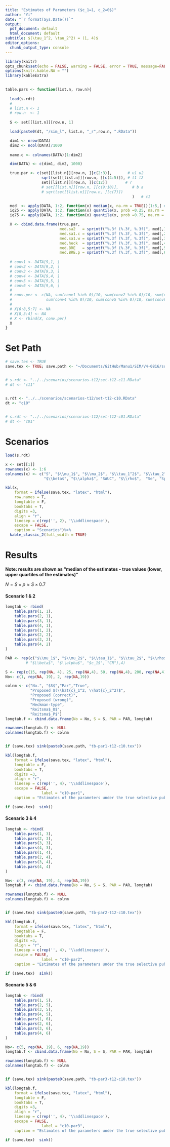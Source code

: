 ```yaml
---
title: "Estimates of Parameters ($c_1=1, c_2=0$)"
author: "Yi"
date: "`r format(Sys.Date())`"
output:
  pdf_document: default
  html_document: default
subtitle: $(\tau_1^2, \tau_2^2) = (1, 4)$
editor_options:
  chunk_output_type: console
---
```


```r

library(knitr)
opts_chunk$set(echo = FALSE, warning = FALSE, error = TRUE, message=FALSE, comment="", fig.pos = "H")
options(knitr.kable.NA = "")
library(kableExtra)

  
table.pars <- function(list.n, row.n){
  
  load(s.rdt) 
  # 
  # list.n <- 1
  # row.n  <- 1
  
  S <- set[[list.n]][row.n, 1]

  load(paste0(dt, "/sim_l", list.n, "_r",row.n, ".RData"))

  dim1 <- nrow(DATA)
  dim2 <- ncol(DATA)/1000
    
  name.c <- colnames(DATA)[1:dim2]

  dim(DATA) <- c(dim1, dim2, 1000)

  true.par <- c(set[[list.n]][row.n, ][c(2:3)],       # u1 u2
                sqrt(set[[list.n]][row.n, ][c(4:5)]), # t1 t2
                set[[list.n]][row.n, ][c(12)]        # r
                # set[[list.n]][row.n, ][c(9:10)],      # b a
                # sqrt(set[[list.n]][row.n, ][c(7)])
  														)   # c1

  med  <- apply(DATA, 1:2, function(x) median(x, na.rm = TRUE))[1:5,] # -true.par
  iq25 <- apply(DATA, 1:2, function(x) quantile(x, prob =0.25, na.rm = TRUE))[1:5,]
  iq75 <- apply(DATA, 1:2, function(x) quantile(x, prob =0.75, na.rm = TRUE))[1:5,]

  X <- cbind.data.frame(true.par, 
                        med.sa2   = sprintf("%.3f (%.3f, %.3f)", med[,1], iq25[,1], iq75[,1]),
                        med.sa1.c = sprintf("%.3f (%.3f, %.3f)", med[,2], iq25[,2], iq75[,2]),
                        med.sa1.w = sprintf("%.3f (%.3f, %.3f)", med[,3], iq25[,3], iq75[,3]),
                        med.heck  = sprintf("%.3f (%.3f, %.3f)", med[,4], iq25[,4], iq75[,4]),
                        med.BRE   = sprintf("%.3f (%.3f, %.3f)", med[,5], iq25[,5], iq75[,5]),
                        med.BRE.p = sprintf("%.3f (%.3f, %.3f)", med[,6], iq25[,6], iq75[,6]) )
  
  # conv1 <- DATA[9,1, ]
  # conv2 <- DATA[9,2, ]
  # conv3 <- DATA[9,3, ]
  # conv4 <- DATA[9,4, ]
  # conv5 <- DATA[9,5, ]
  # conv6 <- DATA[9,6, ]
  # 
  # conv.per <- c(NA, sum(conv1 %in% 0)/10, sum(conv2 %in% 0)/10, sum(conv3 %in% 0)/10,
  #               sum(conv4 %in% 0)/10, sum(conv5 %in% 0)/10, sum(conv6 %in% 0)/10)
  # 
  # X[6:8,5:7] <- NA
  # X[8,3:4] <- NA
  # X <- rbind(X, conv.per)
  X
}
```


# Set Path

```r

# save.tex <- TRUE
save.tex <- TRUE; save.path <- "~/Documents/GitHub/Manu1/SIM/V4-0816/supp/tab/"


# s.rdt <- "../../scenarios/scenarios-t12/set-t12-c11.RData"
# dt <- "c11"


s.rdt <- "../../scenarios/scenarios-t12/set-t12-c10.RData"
dt <- "c10"

 
# s.rdt <- "../../scenarios/scenarios-t12/set-t12-c01.RData"
# dt <- "c01"

```


# Scenarios

```r
load(s.rdt)

x <- set[[1]]
rownames(x) <- 1:6
colnames(x) <- c("S", "$\\mu_1$", "$\\mu_2$", "$\\tau_1^2$", "$\\tau_2^2$", "$\\tau_{12}$", "$c_1^2$", "$c_2^2$",
                 "$\\beta$", "$\\alpha$", "SAUC", "$\\rho$",  "Se", "Sp")

kbl(x, 
    format = ifelse(save.tex, "latex", "html"),
    row.names = T,
    longtable = F, 
    booktabs = T, 
    digits =3,
    align = "r",
    linesep = c(rep('', 2), '\\addlinespace'),
    escape = FALSE,
    caption = "Scenarios")%>% 
  kable_classic_2(full_width = TRUE)
```



# Results

**Note: results are shown as "median of the estimates - true values (lower, upper quartiles of the estimates)"**

$N = S\times p \approx S \times 0.7$

#### Scenario 1 & 2

```r


longtab <- rbind(
	table.pars(1, 1),
	table.pars(2, 1),
	table.pars(3, 1),
	table.pars(4, 1),
	table.pars(1, 2),
	table.pars(2, 2),
	table.pars(3, 2),
	table.pars(4, 2)	
)

PAR <- rep(c("$\\mu_1$", "$\\mu_2$", "$\\tau_1$", "$\\tau_2$", "$\\rho$"),8) 
         # "$\\beta$", "$\\alpha$", "$c_1$", "CR"),4)

S <- rep(c(15, rep(NA, 4), 25, rep(NA,4), 50, rep(NA,4), 200, rep(NA,4)),2)
No<- c(1, rep(NA, 19), 2, rep(NA,19))

colnm <- c("No.", "$S$","Par","True", 
           "Proposed $(\\hat{c}_1^2, \\hat{c}_2^2)$",
           "Proposed (correct)",
           "Proposed (wrong)",
           "Heckman-type",
           "Reitsma$_O$", 
           "Reitsma$_P$")
longtab.f <- cbind.data.frame(No = No, S = S, PAR = PAR, longtab)

rownames(longtab.f) <- NULL
colnames(longtab.f) <- colnm


if (save.tex) sink(paste0(save.path, "tb-par1-t12-c10.tex"))

kbl(longtab.f, 
    format = ifelse(save.tex, "latex", "html"),
    longtable = F, 
    booktabs = T, 
    digits =3,
    align = "r",
    linesep = c(rep('', 4), '\\addlinespace'),
    escape = FALSE,
				label = "c10-par1",
    caption = "Estimates of the parameters under the true selective publication mechanism of $(c_1, c_2) = (1,0)$ (Scenario No.1-2)")

if (save.tex)  sink()

```

#### Scenario 3 & 4

```r

longtab <- rbind(
	table.pars(1, 3),
	table.pars(2, 3),
	table.pars(3, 3),
	table.pars(4, 3),
	table.pars(1, 4),
	table.pars(2, 4),
	table.pars(3, 4),
	table.pars(4, 4)	
)

No<- c(3, rep(NA, 19), 4, rep(NA,19))
longtab.f <- cbind.data.frame(No = No, S = S, PAR = PAR, longtab)

rownames(longtab.f) <- NULL
colnames(longtab.f) <- colnm


if (save.tex) sink(paste0(save.path, "tb-par2-t12-c10.tex"))

kbl(longtab.f, 
    format = ifelse(save.tex, "latex", "html"),
    longtable = F, 
    booktabs = T, 
    digits =3,
    align = "r",
    linesep = c(rep('', 4), '\\addlinespace'),
    escape = FALSE,
				label = "c10-par2",
    caption = "Estimates of the parameters under the true selective publication mechanism of $(c_1, c_2) = (1,0)$ (Scenario No.3-4)")

if (save.tex)  sink()


```

#### Scenario 5 & 6

```r


longtab <- rbind(
	table.pars(1, 5),
	table.pars(2, 5),
	table.pars(3, 5),
	table.pars(4, 5),
	table.pars(1, 6),
	table.pars(2, 6),
	table.pars(3, 6),
	table.pars(4, 6)	
)

No<- c(5, rep(NA, 19), 6, rep(NA,19))
longtab.f <- cbind.data.frame(No = No, S = S, PAR = PAR, longtab)

rownames(longtab.f) <- NULL
colnames(longtab.f) <- colnm


if (save.tex) sink(paste0(save.path, "tb-par3-t12-c10.tex"))

kbl(longtab.f, 
    format = ifelse(save.tex, "latex", "html"),
    longtable = F, 
    booktabs = T, 
    digits =3,
    align = "r",
    linesep = c(rep('', 4), '\\addlinespace'),
    escape = FALSE,
				label = "c10-par3",
    caption = "Estimates of the parameters under the true selective publication mechanism of $(c_1, c_2) = (1,0)$ (Scenario No.5-6)")

if (save.tex)  sink()

```



